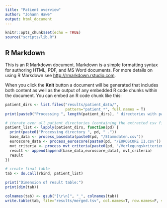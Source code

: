 ---
title: "Patient overview"
author: "Johann Hawe"
output: html_document
---

```{r setup, include=FALSE}
knitr::opts_chunk$set(echo = TRUE)
source("scripts/lib.R")
```

## R Markdown

This is an R Markdown document. Markdown is a simple formatting syntax for authoring HTML, PDF, and MS Word documents. For more details on using R Markdown see <http://rmarkdown.rstudio.com>.

When you click the **Knit** button a document will be generated that includes both content as well as the output of any embedded R code chunks within the document. You can embed an R code chunk like this:


```{r load_patients, echo=F}
patient_dirs <- list.files("results/patient_data/", 
                           pattern="patient_*", full.names = T)
print(paste0("Processing ", length(patient_dirs), " directories with patient data."))

# iterate over all patient directories (containing the extracted csv files per patient)
patient_list <- lapply(patient_dirs, function(pd) {
  print(paste0("Processing directory ", pd, " ."))
  base_data <- process_basedata(paste0(pd, "/Stammdaten.csv"))  
  euroscore_data <- process_euroscore(paste0(pd, "/EUROSCORE II.csv"))
  mvt_criteria <- process_mvt_criteria(paste0(pd, "/Verlegungskriterien.csv"))  
  result <- append(append(base_data,euroscore_data), mvt_criteria)
  result
})

# create final table
tab <- do.call(rbind, patient_list)

print("Dimension of result table:")
print(dim(tab))

colnames(tab) <- gsub("[\r\n]", "_", colnames(tab))
write.table(tab, file="results/merged.tsv", col.names=T, row.names=F, sep="\t", fileEncoding = "UTF-8")
```
